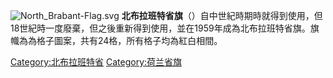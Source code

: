 {{unreferenced|time=2015-02-17T17:45:11+00:00}}
[[File:North_Brabant-Flag.svg|thumb]]
'''北布拉班特省旗'''（{{Lang-nl|vlag van Noord-Brabant or Brabants Bont}}）自中世紀時期時就得到使用，但18世紀時一度廢棄，但之後重新得到使用，並在1959年成為北布拉班特省旗。旗幟為為格子圖案，共有24格，所有格子均為紅白相間。

[[Category:北布拉班特省|Category:北布拉班特省]]
[[Category:荷兰省旗|Category:荷兰省旗]]